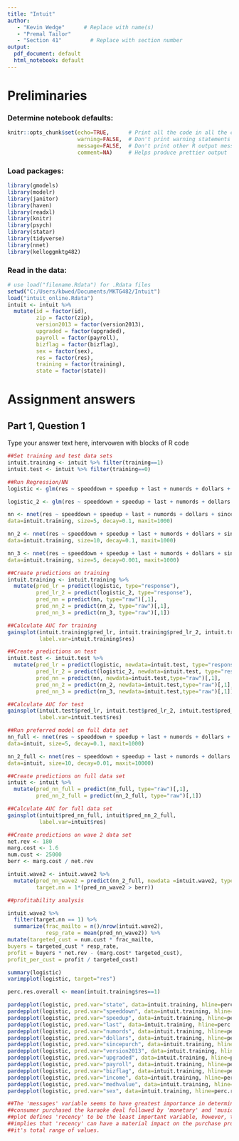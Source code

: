 ---
title: "Intuit"
author: 
   - "Kevin Wedge"      # Replace with name(s)
   - "Premal Tailor"
   - "Section 41"         # Replace with section number
output:
  pdf_document: default
  html_notebook: default
---

# Preliminaries

### Determine notebook defaults:
```{r, include=FALSE}
knitr::opts_chunk$set(echo=TRUE,      # Print all the code in all the chunks
                      warning=FALSE,  # Don't print warning statements
                      message=FALSE,  # Don't print other R output messages
                      comment=NA)     # Helps produce prettier output
```

### Load packages:
```{r, echo=FALSE, message = FALSE, warning = FALSE}
library(gmodels)
library(modelr)
library(janitor)
library(haven)
library(readxl)
library(knitr)
library(psych)
library(statar)
library(tidyverse)
library(nnet)
library(kelloggmktg482)
```

### Read in the data:
```{r}
# use load("filename.Rdata") for .Rdata files
setwd("C:/Users/kbwed/Documents/MKTG482/Intuit")
load("intuit_online.Rdata")
intuit <- intuit %>%
  mutate(id = factor(id),
         zip = factor(zip),
         version2013 = factor(version2013),
         upgraded = factor(upgraded),
         payroll = factor(payroll),
         bizflag = factor(bizflag),
         sex = factor(sex),
         res = factor(res),
         training = factor(training),
         state = factor(state))

```

# Assignment answers

## Part 1, Question 1

Type your answer text here, intervowen with blocks of R code

```{r}
##Set training and test data sets
intuit.training <- intuit %>% filter(training==1)
intuit.test <- intuit %>% filter(training==0)

##Run Regression/NN
logistic <- glm(res ~ speeddown + speedup + last + numords + dollars + sincepurch + version2013 + upgraded + payroll + bizflag + income + medhvalue + sex + state, family=binomial, data=intuit.training)

logistic_2 <- glm(res ~ speeddown + speedup + last + numords + dollars + sincepurch + version2013 + upgraded + payroll + bizflag + I(income^2) + income + medhvalue + sex + state, family=binomial, data=intuit.training)

nn <- nnet(res ~ speeddown + speedup + last + numords + dollars + sincepurch + version2013 + upgraded + payroll + bizflag + income + medhvalue + sex + state,
data=intuit.training, size=5, decay=0.1, maxit=1000)

nn_2 <- nnet(res ~ speeddown + speedup + last + numords + dollars + sincepurch + version2013 + upgraded + payroll + bizflag + income + medhvalue + sex + state,
data=intuit.training, size=10, decay=0.1, maxit=1000)

nn_3 <- nnet(res ~ speeddown + speedup + last + numords + dollars + sincepurch + version2013 + upgraded + payroll + bizflag + income + medhvalue + sex + state,
data=intuit.training, size=5, decay=0.001, maxit=1000)

##Create predictions on training
intuit.training <- intuit.training %>%
  mutate(pred_lr = predict(logistic, type="response"),
         pred_lr_2 = predict(logistic_2, type="response"),
         pred_nn = predict(nn, type="raw")[,1],
         pred_nn_2 = predict(nn_2, type="raw")[,1],
         pred_nn_3 = predict(nn_3, type="raw")[,1])

##Calculate AUC for training
gainsplot(intuit.training$pred_lr, intuit.training$pred_lr_2, intuit.training$pred_nn, intuit.training$pred_nn_2, intuit.training$pred_nn_3,
          label.var=intuit.training$res)

##Create predictions on test
intuit.test <- intuit.test %>%
  mutate(pred_lr = predict(logistic, newdata=intuit.test, type="response"),
         pred_lr_2 = predict(logistic_2, newdata=intuit.test, type="response"),
         pred_nn = predict(nn, newdata=intuit.test,type="raw")[,1],
         pred_nn_2 = predict(nn_2, newdata=intuit.test,type="raw")[,1],
         pred_nn_3 = predict(nn_3, newdata=intuit.test,type="raw")[,1])

##Calculate AUC for test
gainsplot(intuit.test$pred_lr, intuit.test$pred_lr_2, intuit.test$pred_nn, intuit.test$pred_nn_2, intuit.test$pred_nn_3,
          label.var=intuit.test$res)

```
```{r}

##Run preferred model on full data set
nn_full <- nnet(res ~ speeddown + speedup + last + numords + dollars + sincepurch + version2013 + upgraded + payroll + bizflag + income + medhvalue + sex + state,
data=intuit, size=5, decay=0.1, maxit=1000)

nn_2_full <- nnet(res ~ speeddown + speedup + last + numords + dollars + sincepurch + version2013 + upgraded + payroll + bizflag + income + medhvalue + sex + state,
data=intuit, size=10, decay=0.01, maxit=10000)

##Create predictions on full data set
intuit <- intuit %>%
  mutate(pred_nn_full = predict(nn_full, type="raw")[,1],
         pred_nn_2_full = predict(nn_2_full, type="raw")[,1])

##Calculate AUC for full data set
gainsplot(intuit$pred_nn_full, intuit$pred_nn_2_full,
          label.var=intuit$res)

```
```{r}

##Create predictions on wave 2 data set
net.rev <- 180
marg.cost <- 1.6
num.cust <- 25000
berr <- marg.cost / net.rev

intuit.wave2 <- intuit.wave2 %>%
  mutate(pred_nn_wave2 = predict(nn_2_full, newdata =intuit.wave2, type="raw")[,1],
         target.nn = 1*(pred_nn_wave2 > berr))

```


```{r}

##profitability analysis

intuit.wave2 %>%
  filter(target.nn == 1) %>%
  summarize(frac_mailto = n()/nrow(intuit.wave2),
            resp_rate = mean(pred_nn_wave2)) %>%
mutate(targeted_cust = num.cust * frac_mailto,
buyers = targeted_cust * resp_rate, 
profit = buyers * net.rev - (marg.cost* targeted_cust),
profit_per_cust = profit / targeted_cust)

```



```{r}
summary(logistic)
varimpplot(logistic, target="res")

perc.res.overall <- mean(intuit.training$res==1)

pardepplot(logistic, pred.var="state", data=intuit.training, hline=perc.res.overall)
pardepplot(logistic, pred.var="speeddown", data=intuit.training, hline=perc.res.overall)
pardepplot(logistic, pred.var="speedup", data=intuit.training, hline=perc.res.overall)
pardepplot(logistic, pred.var="last", data=intuit.training, hline=perc.res.overall)
pardepplot(logistic, pred.var="numords", data=intuit.training, hline=perc.res.overall)
pardepplot(logistic, pred.var="dollars", data=intuit.training, hline=perc.res.overall)
pardepplot(logistic, pred.var="sincepurch", data=intuit.training, hline=perc.res.overall)
pardepplot(logistic, pred.var="version2013", data=intuit.training, hline=perc.res.overall)
pardepplot(logistic, pred.var="upgraded", data=intuit.training, hline=perc.res.overall)
pardepplot(logistic, pred.var="payroll", data=intuit.training, hline=perc.res.overall)
pardepplot(logistic, pred.var="bizflag", data=intuit.training, hline=perc.res.overall)
pardepplot(logistic, pred.var="income", data=intuit.training, hline=perc.res.overall)
pardepplot(logistic, pred.var="medhvalue", data=intuit.training, hline=perc.res.overall)
pardepplot(logistic, pred.var="sex", data=intuit.training, hline=perc.res.overall)

##The 'messages' variable seems to have greatest importance in determining whether or not the 
##consumer purchased the karaoke deal followed by 'monetary' and 'music'. The variable importance 
##plot defines 'recency' to be the least important variable, however, the partial dependence plot 
##implies that 'recency' can have a material impact on the purchase probability when viewed over 
##it's total range of values.
```
